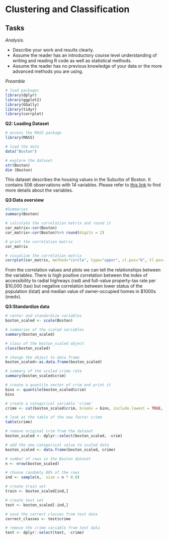 # Clustering and Classification
## Tasks

*Analysis.*

- Describe your work and results clearly. 
- Assume the reader has an introductory course level understanding of writing and reading R code as well as statistical methods.
- Assume the reader has no previous knowledge of your data or the more advanced methods you are using.

*Preamble*
```r
# load packages
library(dplyr)
library(ggplot2)
library(GGally)
library(tidyr)
library(corrplot)
`````

**Q2: Loading Dataset**
```r
# access the MASS package
library(MASS)

# load the data
data("Boston")

# explore the dataset
str(Boston)
dim (Boston)
```
This dataset describes the housing values in the Suburbs of Boston. It contains 506 observations with 14 variables. Please refer to [this link](https://stat.ethz.ch/R-manual/R-devel/library/MASS/html/Boston.html) to find more details about the variables.

**Q3:Data overview**
```r
#Summaries
summary(Boston)

# calculate the correlation matrix and round it
cor_matrix<-cor(Boston)
cor_matrix<-cor(Boston)%>% round(digits = 2)

# print the correlation matrix
cor_matrix

# visualize the correlation matrix
corrplot(cor_matrix, method="circle", type="upper", cl.pos="b", tl.pos="d", tl.cex = 0.6)

```

From the correlation values and plots we can tell the relationships between the variables. There is high positive correlation between  the index of accessibility to radial highways (rad) and full-value property-tax rate per \$10,000 (tax) but negative correlation between lower status of the population (lstat) and median value of owner-occupied homes in \$1000s (medv).

**Q3:Standardize data**
```r
# center and standardize variables
boston_scaled <- scale(Boston)

# summaries of the scaled variables
summary(boston_scaled)

# class of the boston_scaled object
class(boston_scaled)

# change the object to data frame
boston_scaled<-as.data.frame(boston_scaled)

# summary of the scaled crime rate
summary(boston_scaled$crim)

# create a quantile vector of crim and print it
bins <- quantile(boston_scaled$crim)
bins

# create a categorical variable 'crime'
crime <- cut(boston_scaled$crim, breaks = bins, include.lowest = TRUE, labels = c("low", "med_low", "med_high", "high"))

# look at the table of the new factor crime
table(crime)

# remove original crim from the dataset
boston_scaled <- dplyr::select(boston_scaled, -crim)

# add the new categorical value to scaled data
boston_scaled <- data.frame(boston_scaled, crime)

# number of rows in the Boston dataset 
n <- nrow(boston_scaled)

# choose randomly 80% of the rows
ind <- sample(n,  size = n * 0.8)

# create train set
train <- boston_scaled[ind,]

# create test set 
test <- boston_scaled[-ind,]

# save the correct classes from test data
correct_classes <- test$crime

# remove the crime variable from test data
test <- dplyr::select(test, -crime)
```
